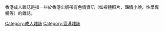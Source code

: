 {{Catnav|頁面分類|人类社会|媒体|杂志|成人雜誌}}

香港成人雜誌是指一些於香港出版帶有色情資訊（如裸體照片、豔情小說、性學專欄等）的雜誌。
[[Category:成人雜誌|Category:成人雜誌]]
[[Category:香港雜誌|Category:香港雜誌]]
